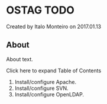 
# OSTAG TODO 

 Created by  Italo Monteiro on 2017.01.13

## About

About text.

Click here to expand Table of Contents
  
  
1. Install/configure Apache.
2. Install/configure SVN.
3. Install/configure OpenLDAP.


